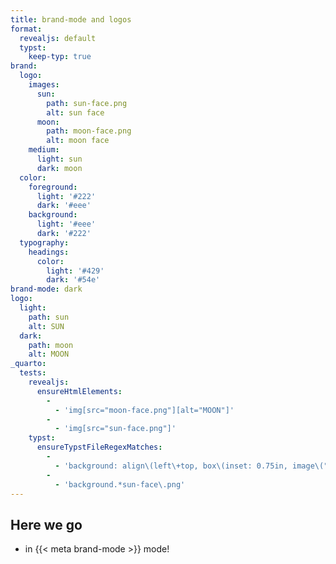 ```yaml
---
title: brand-mode and logos
format:
  revealjs: default
  typst:
    keep-typ: true
brand:
  logo:
    images:
      sun:
        path: sun-face.png
        alt: sun face
      moon:
        path: moon-face.png
        alt: moon face
    medium:
      light: sun
      dark: moon
  color:
    foreground: 
      light: '#222'
      dark: '#eee'
    background:
      light: '#eee'
      dark: '#222'
  typography:
    headings:
      color:
        light: '#429'
        dark: '#54e'
brand-mode: dark
logo:
  light:
    path: sun
    alt: SUN
  dark:
    path: moon
    alt: MOON
_quarto:
  tests:
    revealjs:
      ensureHtmlElements:
        -
          - 'img[src="moon-face.png"][alt="MOON"]'
        -
          - 'img[src="sun-face.png"]'
    typst:
      ensureTypstFileRegexMatches:
        -
          - 'background: align\(left\+top, box\(inset: 0.75in, image\("moon-face\.png", width: 1\.5in, alt: "MOON"\)\)'
        -
          - 'background.*sun-face\.png'
---
```


## Here we go

- in {{< meta brand-mode >}} mode!
